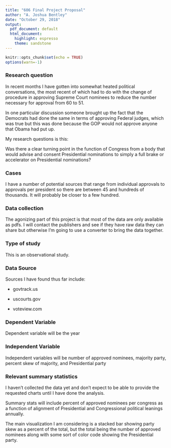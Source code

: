 ---
title: "606 Final Project Proposal"
author: "A. Joshua Bentley"
date: "October 29, 2018"
output:
  pdf_document: default
  html_document:
    highlight: espresso
    theme: sandstone
---

```{r setup, include=FALSE}
knitr::opts_chunk$set(echo = TRUE)
options(warn=-1)
```

### Research question 

In recent months I have gotten into somewhat heated political conversations, the most recent of which had to do with the change of procedure in approving Supreme Court nominees to reduce the number necessary for approval from 60 to 51.

In one particular discussion someone brought up the fact that the Democrats had done the same in terms of approving Federal judges, which was true but this was done because the GOP would not approve anyone that Obama had put up.

My research questions is this:

Was there a clear turning point in the function of Congress from a body that would advise and consent Presidential nominations to simply a full brake or accelerator on Presidential nominations?


### Cases 

I have a number of potential sources that range from individual approvals to approvals per president so there are between 45 and hundreds of thousands. It will probably be closer to a few hundred.



### Data collection 

The agonizing part of this project is that most of the data are only available as pdfs. I will contact the publishers and see if they have raw data they can share but otherwise I'm going to use a converter to bring the data together.


### Type of study 

This is an observational study.



### Data Source 

Sources I have found thus far include:

- govtrack.us

- uscourts.gov

- voteview.com


### Dependent Variable

Dependent variable will be the year


### Independent Variable

Independent variables will be number of approved nominees, majority party, percent skew of majority, and Presidential party



### Relevant summary statistics 

I haven't collected the data yet and don't expect to be able to provide the requested charts until I have done the analysis.

Summary stats will include percent of approved nominees per congress as a function of alignment of Presidential and Congressional political leanings annually.

The main visualization I am considering is a stacked bar showing party skew as a percent of the total, but the total being the number of approved nominees along with some sort of color code showing the Presidential party.